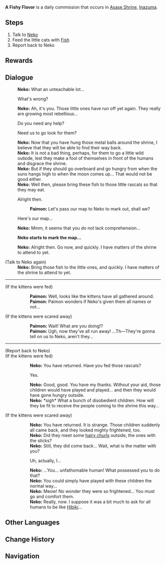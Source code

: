 {{Quest Infobox
|id            = 22042
|type          = Commission
|image         = Commission A Fishy Flavor.png
|description   = 
|startLocation = [[Asase Shrine]], [[Inazuma]]
|characters    = Neko; Paimon; Traveler
|region        = Inazuma
|npc           = Neko
|requirement   = Complete [[Neko Is a Cat]] [[World Quest]] Series
|other         = AR-Dependent Rewards
}}
'''A Fishy Flavor''' is a daily commission that occurs in [[Asase Shrine]], [[Inazuma]].

==Steps==
#Talk to [[Neko]]
#Feed the little cats with [[Fish]]
#Report back to Neko

==Rewards==
{{Commission Rewards|full}}

==Dialogue==
{{Quest Description|"[[Neko]]," the [[Asase Shrine]]'s provisionary head priestess, seems to be troubled about something...}}
{{Dialogue start}}
:'''Neko:''' What an unteachable lot...
:{{DIcon}} What's wrong?
:'''Neko:''' Ah, it's you. Those little ones have run off yet again. They really are growing most rebellious...
:{{DIcon}} Do you need any help?
:{{DIcon}} Need us to go look for them?
:'''Neko:''' Now that you have hung those metal balls around the shrine, I believe that they will be able to find their way back.
:'''Neko:''' It is not a bad thing, perhaps, for them to go a little wild outside, lest they make a fool of themselves in front of the humans and disgrace the shrine.
:'''Neko:''' But if they should go overboard and go hungry from when the suns hangs high to when the moon comes up... That would not be good either.
:'''Neko:''' Well then, please bring these fish to those little rascals so that they may eat.
:{{DIcon}} Alright then.
::'''Paimon:''' Let's pass our map to Neko to mark out, shall we?
:{{DIcon}} Here's our map...
:'''Neko:''' Mmm, it seems that you do not lack comprehension...

:'''Neko starts to mark the map...'''

:'''Neko:''' Alright then. Go now, and quickly. I have matters of the shrine to attend to yet.

;(Talk to Neko again)
:'''Neko:''' Bring those fish to the little ones, and quickly. I have matters of the shrine to attend to yet.
----
;(If the kittens were fed)
::'''Paimon:''' Well, looks like the kittens have all gathered around.
::'''Paimon:''' Paimon wonders if Neko's given them all names or not...
;(If the kittens were scared away)
::'''Paimon:''' Wait! What are you doing!?
::'''Paimon:''' Ugh, now they've all run away! ...Th&mdash;They're gonna tell on us to Neko, aren't they...
----
;(Report back to Neko)
;(If the kittens were fed)
::'''Neko:''' You have returned. Have you fed those rascals?
::{{DIcon}} Yes.
::'''Neko:''' Good, good. You have my thanks. Without your aid, those children would have played and played... and then they would have gone hungry outside.
::'''Neko:''' *sigh* What a bunch of disobedient children. How will they be fit to receive the people coming to the shrine this way...
;(If the kittens were scared away)
::'''Neko:''' You have returned. It is strange. Those children suddenly all came back, and they looked mighty frightened, too.
::'''Neko:''' Did they meet some [[Hilichurl Fighter|hairy churls]] outside, the ones with the sticks?
::'''Neko:''' Still, they did come back... Wait, what is the matter with you?
::{{DIcon}} Uh, actually, I...
::'''Neko:''' ...You... unfathomable human! What possessed you to do that?
::'''Neko:''' You could simply have played with these children the normal way...
::'''Neko:''' Meow! No wonder they were so frightened... You must go and comfort them.
::'''Neko:''' Really, now. I suppose it was a bit much to ask for all humans to be like [[Asase Hibiki|Hibiki]]...
{{Dialogue end}}

==Other Languages==
{{Other Languages
|en      = A Fishy Flavor
|zhs     = 鱼之味
|zhs_rm  = "Yú zhī Wèi"
|zht     = 魚之味
|zht_rm  = "Yú zhī Wèi"
|zh_tl   = Flavor of Fish
|ja      = 魚の味
|ja_rm   = Sakana no Aji
|ja_tl   = Flavor of Fish
|ko      = 생선의 맛
|ko_rm   = Saengseon-ui Mat
|ko_tl   = Taste of Fish
|es      = Sabor a pescado
|es_tl   = Fishy Taste
|fr      = La saveur du poisson
|fr_tl   = The Flavor of Fish
|ru      = Запах рыбы
|ru_tl   = The Flavor of Fish
|th      = รสชาติปลา
|th_rm   = Rotchai Pla
|th_tl   = Fish Flavor
|vi      = Mùi Vị Cá
|vi_tl   = Fish Flavor
|de      = Fischgeschmack
|de_tl   = Fish Aroma
|id      = Aroma Ikan
|id_tl   = Fish Aroma
|pt      = Um Sabor de Peixe
|pt_tl   = A Flavor of Fish
}}

==Change History==
{{Change History|2.1}}

==Navigation==
{{Commission Navbox|Inazuma|Standalone}}